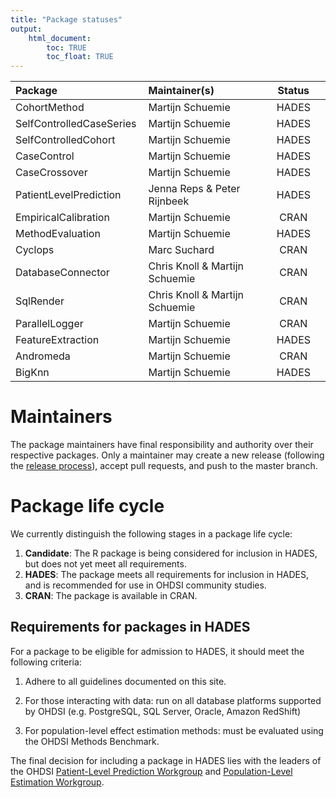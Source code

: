 ```yaml
---
title: "Package statuses"
output: 
    html_document:
        toc: TRUE
        toc_float: TRUE
---
```

| Package                        | Maintainer(s)               | Status          |
| :----------------------------- | :-------------------------- | :-------------: |
| CohortMethod                   | Martijn Schuemie            | HADES |
| SelfControlledCaseSeries       | Martijn Schuemie            | HADES |
| SelfControlledCohort           | Martijn Schuemie            | HADES |
| CaseControl                    | Martijn Schuemie            | HADES |
| CaseCrossover                  | Martijn Schuemie            | HADES |
| PatientLevelPrediction         | Jenna Reps & Peter Rijnbeek | HADES |
| EmpiricalCalibration           | Martijn Schuemie            | CRAN            |
| MethodEvaluation               | Martijn Schuemie            | HADES |
| Cyclops                        | Marc Suchard                | CRAN            |
| DatabaseConnector              | Chris Knoll & Martijn Schuemie | CRAN            |
| SqlRender                      | Chris Knoll & Martijn Schuemie | CRAN            |
| ParallelLogger                 | Martijn Schuemie            | CRAN            |
| FeatureExtraction              | Martijn Schuemie            | HADES |
| Andromeda                      | Martijn Schuemie            | CRAN |
| BigKnn                         | Martijn Schuemie            | HADES |

# Maintainers

The package maintainers have final responsibility and authority over their respective packages. Only a maintainer may create a new release (following the [release process](releaseProcess.html)), accept pull requests, and push to the master branch.

# Package life cycle

We currently distinguish the following stages in a package life cycle:

1. **Candidate**: The R package is being considered for inclusion in HADES, but does not yet meet all requirements.
2. **HADES**: The package meets all requirements for inclusion in HADES, and is recommended for use in OHDSI community studies.
3. **CRAN**: The package is available in CRAN.

## Requirements for packages in HADES

For a package to be eligible for admission to HADES, it should meet the following criteria:

1. Adhere to all guidelines documented on this site.

2. For those interacting with data: run on all database platforms supported by OHDSI (e.g. PostgreSQL, SQL Server, Oracle, Amazon RedShift)

3. For population-level effect estimation methods: must be evaluated using the OHDSI Methods Benchmark.

The final decision for including a package in HADES lies with the leaders of the OHDSI [Patient-Level Prediction Workgroup](https://www.ohdsi.org/web/wiki/doku.php?id=projects:workgroups:patient-level_prediction) and [Population-Level Estimation Workgroup](https://www.ohdsi.org/web/wiki/doku.php?id=projects:workgroups:est-methods).